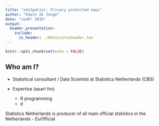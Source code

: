 ```yaml
---
title: "sdcSpatial: Privacy protected maps"
author: "Edwin de Jonge"
date: "useR! 2019"
output: 
  beamer_presentation:
    include: 
      in_header: ./00tex/presheader.tex
---
```


```r
knitr::opts_chunk$set(echo = FALSE)
```

## Who am I?

- Statistical consultant / Data Scientist at Statistics Netherlands (CBS)
- Expertise (apart fro)

  - R programming
  - d

Statistics Netherlands is producer of all main official statistics in the 
Netherlands
- EuOfficial  
